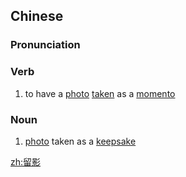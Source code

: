 ==Chinese==
{{zh-forms}}

===Pronunciation===
{{zh-pron
|m=liúyǐng
|c=lau4 jing2
|cat=v,n
}}

===Verb===
{{zh-verb}}

# to have a [[photo]] [[taken]] as a [[momento]]

===Noun===
{{zh-noun}}

# [[photo]] taken as a [[keepsake]]

[[zh:留影]]